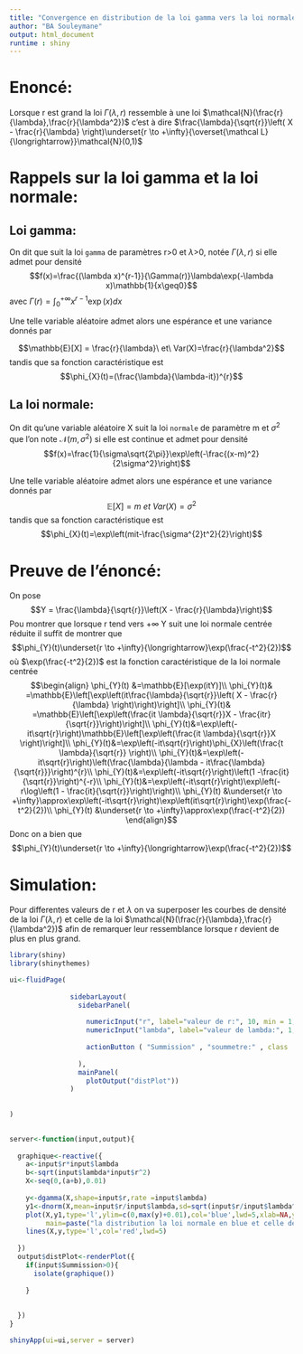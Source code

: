 ```yaml
---
title: "Convergence en distribution de la loi gamma vers la loi normale"
author: "BA Souleymane"
output: html_document
runtime : shiny
---
```


# Enoncé:

Lorsque r est grand la loi $\Gamma(\lambda,r)$ ressemble à une loi $\mathcal{N}(\frac{r}{\lambda},\frac{r}{\lambda^2})$
c'est à dire $\frac{\lambda}{\sqrt{r}}\left( X - \frac{r}{\lambda} \right)\underset{r \to +\infty}{\overset{\mathcal L}{\longrightarrow}}\mathcal{N}(0,1)$

# Rappels sur la loi gamma et la loi normale:

## Loi gamma:

On dit que suit la loi `gamma` de paramètres  r>0 et $\lambda$>0, notée $\Gamma(\lambda,r)$ si elle admet pour densité 
$$f(x)=\frac{(\lambda x)^{r-1}}{\Gamma(r)}\lambda\exp(-\lambda x)\mathbb{1}{x\geq0}$$ avec  $\Gamma(r)=\int_0^{+\infty} x^{r-1}\exp(x)dx$ 

Une telle variable aléatoire admet alors une espérance et une variance donnés par


$$\mathbb{E}[X] = \frac{r}{\lambda}\ et\  Var(X)=\frac{r}{\lambda^2}$$
tandis que sa fonction caractéristique est $$\phi_{X}(t)=(\frac{\lambda}{\lambda-it})^{r}$$

## La loi normale:

On dit qu'une variable aléatoire X suit la loi `normale` de paramètre m et $\sigma^2$ que l'on note $\mathcal{N}(m,\sigma^2)$ si elle est continue et admet pour densité 
$$f(x)=\frac{1}{\sigma\sqrt{2\pi}}\exp\left(-\frac{(x-m)^2}{2\sigma^2}\right)$$ 

Une telle variable aléatoire admet alors une espérance et une variance donnés par
$$\mathbb{E}[X] = m \ et \  Var(X)=\sigma^2$$
tandis que sa fonction caractéristique est $$\phi_{X}(t)=\exp\left(mit-\frac{\sigma^{2}t^2}{2}\right)$$


# Preuve de l'énoncé:

On pose $$Y = \frac{\lambda}{\sqrt{r}}\left(X - \frac{r}{\lambda}\right)$$ 
Pou montrer que lorsque r tend vers +$\infty$ Y suit une loi normale centrée réduite il suffit de montrer que $$\phi_{Y}(t)\underset{r \to +\infty}{\longrightarrow}\exp(\frac{-t^2}{2})$$ où $\exp(\frac{-t^2}{2})$ est la fonction caractéristique de la loi normale centrée
$$\begin{align}
\phi_{Y}(t) &=\mathbb{E}[\exp(itY)]\\
\phi_{Y}(t)& =\mathbb{E}\left[\exp\left(it\frac{\lambda}{\sqrt{r}}\left( X - \frac{r}{\lambda} \right)\right)\right]\\
\phi_{Y}(t)& =\mathbb{E}\left[\exp\left(\frac{it \lambda}{\sqrt{r}}X - \frac{itr}{\sqrt{r}}\right)\right]\\
\phi_{Y}(t)&=\exp\left(-it\sqrt{r}\right)\mathbb{E}\left[\exp\left(\frac{it \lambda}{\sqrt{r}}X \right)\right]\\
\phi_{Y}(t)&=\exp\left(-it\sqrt{r}\right)\phi_{X}\left(\frac{t \lambda}{\sqrt{r}} \right)\\
\phi_{Y}(t)&=\exp\left(-it\sqrt{r}\right)\left(\frac{\lambda}{\lambda - it\frac{\lambda}{\sqrt{r}}}\right)^{r}\\
\phi_{Y}(t)&=\exp\left(-it\sqrt{r}\right)\left(1 -\frac{it}{\sqrt{r}}\right)^{-r}\\
\phi_{Y}(t)&=\exp\left(-it\sqrt{r}\right)\exp\left(-r\log\left(1 - \frac{it}{\sqrt{r}}\right)\right)\\
\phi_{Y}(t) &\underset{r \to +\infty}\approx\exp\left(-it\sqrt{r}\right)\exp\left(it\sqrt{r}\right)\exp(\frac{-t^2}{2})\\
\phi_{Y}(t) &\underset{r \to +\infty}\approx\exp(\frac{-t^2}{2})
\end{align}$$
Donc on a bien que  $$\phi_{Y}(t)\underset{r \to +\infty}{\longrightarrow}\exp(\frac{-t^2}{2})$$


# Simulation:


Pour differentes valeurs de r et $\lambda$ on va superposer les courbes de densité de la loi $\Gamma(\lambda,r)$ et celle de la loi $\mathcal{N}(\frac{r}{\lambda},\frac{r}{\lambda^2})$ afin de remarquer leur ressemblance lorsque r devient de plus en plus grand. 

 


```r
library(shiny)
library(shinythemes)
```


```r
ui<-fluidPage( 
              
               sidebarLayout(
                 sidebarPanel(
                   
                   numericInput("r", label="valeur de r:", 10, min = 1, max = NA),
                   numericInput("lambda", label="valeur de lambda:", 1, min = 0.1, max = NA),
                   
                   actionButton ( "Summission" , "soummetre:" , class  =  "btn-success" )
                   
                 ),
                 mainPanel( 
                   plotOutput("distPlot"))
               )
               
               
)   
               
```



```r
server<-function(input,output){
  
  graphique<-reactive({
    a<-input$r*input$lambda
    b<-sqrt(input$lambda*input$r^2)
    X<-seq(0,(a+b),0.01)
  
    y<-dgamma(X,shape=input$r,rate =input$lambda)
    y1<-dnorm(X,mean=input$r/input$lambda,sd=sqrt(input$r/input$lambda^2))
    plot(X,y1,type='l',ylim=c(0,max(y)+0.01),col='blue',lwd=5,xlab=NA,ylab=NA,
         main=paste("la distribution la loi normale en blue et celle de gamma en rouge "))
    lines(X,y,type='l',col='red',lwd=5)
    
  })
  output$distPlot<-renderPlot({
    if(input$Summission>0){
      isolate(graphique())
      
    }
     
    
  })
}

```



```r
shinyApp(ui=ui,server = server)
```






